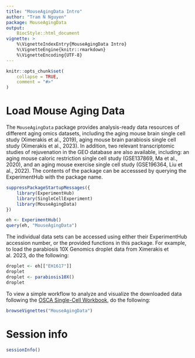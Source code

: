 ```yaml
---
title: "MouseAgingData Intro"
author: "Tram N Nguyen"
package: MouseAgingData
output: 
    BiocStyle::html_document
vignette: >
    %\VignetteIndexEntry{MouseAgingData Intro}
    %\VignetteEngine{knitr::rmarkdown}
    %\VignetteEncoding{UTF-8}
---
```


```r
knitr::opts_chunk$set(
    collapse = TRUE,
    comment = "#>"
)
```

# Load Mouse Aging Data

The `MouseAgingData` package provides analysis-ready data resources of different
aging omics datasets, including the aging mouse brain single cell study
(Ximerakis et al., 2019), aging mouse brain parabiosis single cell study
(Ximerakis et al., 2023). In addition, two relevant transcriptomic studies of
rejuvenation in the GEO database are also available, including: an aging mouse
caloric restriction single cell study (GSE137869, Ma et al., 2020), and an aging
mouse exercise single cell study (GSE196364, Liu et al., 2022). The contents of
the package can be accesssed by querying the ExperimentHub with the package name.

```r
suppressPackageStartupMessages({
    library(ExperimentHub)
    library(SingleCellExperiment)
    library(MouseAgingData)
})

eh <- ExperimentHub()
query(eh, "MouseAgingData")
```

The individual data sets can be accessed using either their ExperimentHub
accession number, or the provided functions in this package. For example, to
load the parabiosis 10X Genomics droplet data from Ximerakis et al. 2023, do the
following:

```r
droplet <- eh[["EH1617"]]
droplet
droplet <- parabiosis10X()
droplet
```

To view a simple workflow to analyze and visualize the downloaded data following the [OSCA Single-Cell Workbook](https://bioconductor.org/books/3.18/OSCA.basic/), do the following:

```r
browseVignettes("MouseAgingData")
```

# Session info

```r
sessionInfo()
```

